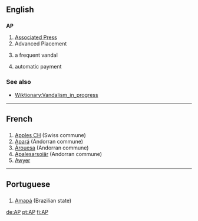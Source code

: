 ==English==

==={{initialism}}===
'''AP'''

#[[Associated Press]]
#Advanced Placement
#{{wjargon}} a frequent vandal
#{{finance}} automatic payment

===See also===
*[[Wiktionary:Vandalism_in_progress]]

----

==French==
==={{Abbreviation}}===
#[[Apples CH]] (Swiss commune)
#[[Apará]] (Andorran commune)
#[[Árouesa]] (Andorran commune)
#[[Apalesarsoiär]] (Andorran commune)
#[[Awyer (RS)|Awyer]]

----

==Portuguese==
==={{Abbreviation}}===
#[[Amapá]] (Brazilian state)

[[de:AP]]
[[pt:AP]]
[[fi:AP]]